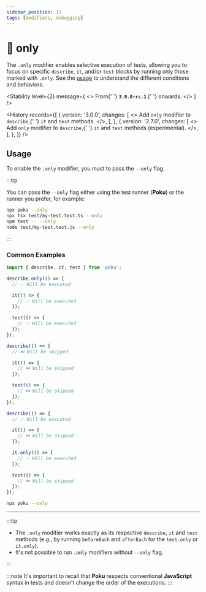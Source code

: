```yaml
---
sidebar_position: 11
tags: [modifiers, debugging]
---
```



# 🌌 only

The `.only` modifier enables selective execution of tests, allowing you to focus on specific `describe`, `it`, and/or `test` blocks by running only those marked with `.only`. See the [usage](#usage) to understand the different conditions and behaviors.

<Stability
  level={2}
  message={
    <>
      From{' '}
      <strong>
        <code>3.0.0-rc.1</code>
      </strong>{' '}
      onwards.
    </>
  }
/>

<History
  records={[
    {
      version: '3.0.0',
      changes: [
        <>
          Add <code>only</code> modifier to <code>describe</code>,{' '}
          <code>it</code> and <code>test</code> methods.
        </>,
      ],
    },
    {
      version: '2.7.0',
      changes: [
        <>
          Add <code>only</code> modifier to <code>describe</code>,{' '}
          <code>it</code> and <code>test</code> methods (experimental).
        </>,
      ],
    },
  ]}
/>

## Usage

To enable the `.only` modifier, you must to pass the `--only` flag.

:::tip

You can pass the `--only` flag either using the test runner (**Poku**) or the runner you prefer, for example:

```sh
npx poku --only
npx tsx test/my-test.test.ts --only
npm test -- --only
node test/my-test.test.js --only
```

:::

### Common Examples

```ts
import { describe, it, test } from 'poku';

describe.only(() => {
  // ✅ Will be executed

  it(() => {
    // ✅ Will be executed
  });

  test(() => {
    // ✅ Will be executed
  });
});

describe(() => {
  // ⏭️ Will be skipped

  it(() => {
    // ⏭️ Will be skipped
  });

  test(() => {
    // ⏭️ Will be skipped
  });
});

describe(() => {
  // ✅ Will be executed

  it(() => {
    // ⏭️ Will be skipped
  });

  it.only(() => {
    // ✅ Will be executed
  });

  test(() => {
    // ⏭️ Will be skipped
  });
});
```

```bash
npx poku --only
```

---

:::tip

- The `.only` modifier works exactly as its respective `describe`, `it` and `test` methods (e.g., by running `beforeEach` and `afterEach` for the `test.only` or `it.only`).
- It's not possible to run `.only` modifiers without `--only` flag.

:::

:::note
It's important to recall that **Poku** respects conventional **JavaScript** syntax in tests and doesn't change the order of the executions.
:::
